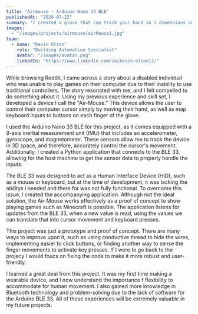 ```yaml
---
title: "Airmouse - Arduino Nano 33 BLE"
publishedAt: "2026-07-22"
summary: "I created a glove that can track your hand in 3 dimensions and translate the movement into mouse movement."
images:
  - "/images/projects/airmouse/airMouse1.jpg"
team:
  - name: "Kevin Olson"
    role: "Building Automation Specialist"
    avatar: "/images/avatar.png"
    linkedIn: "https://www.linkedin.com/in/kevin-olson12/"
---
```


While browsing Reddit, I came across a story about a disabled individual who was unable to play games on their computer 
due to their inability to use traditional controllers. The story resonated with me, and I felt compelled to do something 
about it. Using my previous experience and skill set, I developed a device I call the "Air-Mouse." This device allows the 
user to control their computer cursor simply by moving their hand, as well as map keyboard inputs to buttons on each finger 
of the glove.

I used the Arduino Nano 33 BLE for this project, as it comes equipped with a 9-axis inertial measurement unit (IMU) that 
includes an accelerometer, gyroscope, and magnetometer. These sensors allow me to track the device in 3D space, and therefore, 
accurately control the cursor's movement. Additionally, I created a Python application that connects to the BLE 33, allowing 
for the host machine to get the sensor data to properly handle the inputs.

The BLE 33 was designed to act as a Human Interface Device (HID), such as a mouse or keyboard, but at the time of 
development, it was lacking the abilitys i needed and there for was not fully functional. To overcome this issue, I created 
the accompanying application. Although not the ideal solution, the Air-Mouse works effectively as a proof of concept to show 
playing games such as Minecraft is possible. The application listens for updates from the BLE 33, when a new value is read, 
using the values we can translate that into cursor movement and keyboard presses.

This project was just a prototype and proof of concept. There are many ways to improve upon it, such as using conductive thread
 to hide the wires, implementing easier to click buttons, or finding another way to sense the finger movements to activate key
  presses. If I were to go back to the projecy I would foucs on fixing the code to make it more robust and user-friendly.

I learned a great deal from this project. It was my first time making a wearable device, and I now understand the importance 
f flexibility to accommodate for human movement. I also gained more knowledge in Bluetooth technology and problem-solving due
 to the lack of software for the Arduino BLE 33. All of these experiences will be extremely valuable in my future projects.